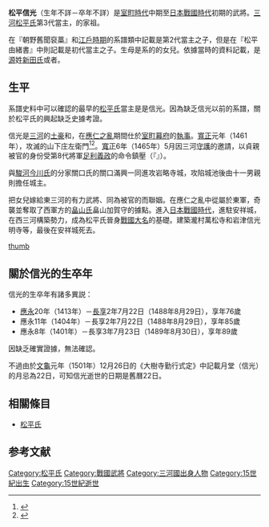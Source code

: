 {{日本武士
|名稱= 松平信光
|圖片名稱= 
|圖片大小= 
|圖片說明= 
|時代= [[室町時代|室町時代]]中期－[[日本戰國時代|日本戰國時代]]初期
|出生日期= 不詳
|出生地點= 
|逝世日期= 不詳
|逝世地點= 
|假名= 
|羅馬字= 
|幼名= 竹若丸、竹千代
|改名= 
|别名= 三郎、次郎三郎（通稱）、左京亮、和泉入道
|諡号= 
|神号= 
|戒名= 崇岳院殿月堂信光
|洗禮名= 
|墓所= [[愛知縣|愛知縣]][[岡崎市|岡崎市]]{{link-ja|岩津町|岩津町}}的{{link-ja|信光明寺|信光明寺}}<br>愛知縣岡崎市{{link-ja|鴨田町 (岡崎市)|鴨田町 (岡崎市)|鴨田町}}的[[大樹寺|大樹寺]]
|朝廷官位= [[從五位下|從五位下]]和泉守
|幕府職位= 
|主君= {{link-ja|伊勢貞親|伊勢貞親}}
|藩= 
|氏族= [[松平氏|松平氏]]
|父母= 父：{{link-ja|松平親氏|松平親氏}}或{{link-ja|松平泰親|松平泰親}}
|養父= 
|養母= 
|兄弟= 兄：[[松平信廣|信廣]]<br>弟：[[松平益親|益親]]、[[松平久親|久親]]、[[松平守久|守久]]、[[松平家弘|家弘]]
|姐妹= 
|正室= 真淨院殿（{{link-ja|一色滿範|一色満範}}的女兒?）
|側室= 
|嗣子= {{link-ja|松平守家|松平守家|守家}}、[[松平昌龍|昌龍]]、'''{{link-ja|松平親忠|松平親忠|親忠}}'''、{{link-ja|松平與副|松平与副|與副}}、{{link-ja|松平光重 (大草松平家)|松平光重|光重}}、[[松平光英|光英]]、{{link-ja|松平忠景|松平忠景|忠景}}、[[松平光親|光親]]、[[松平家勝|家勝]]、[[松平親正|親正]]、[[松平親則|親則]]
|嗣女= {{link-ja|戶田宗光|戸田宗光}}室
|養子= 
|養女= 
}}
{{japanese|japanese=松平 信光|kana=まつだいら のぶみつ|romaji=Matsudaira Nobumitsu}}
'''松平信光'''（生年不詳－卒年不詳）是[[室町時代|室町時代]]中期至[[日本戰國時代|日本戰國時代]]初期的武將。[[三河國|三河]][[松平氏|松平氏]]第3代當主，{{link-ja|岩津松平家|岩津松平家}}的家祖。

在『朝野舊聞裒藁』和[[江戶時期|江戶時期]]的系譜類中記載是第2代當主{{link-ja|松平泰親|松平泰親}}之子，但是在『松平由緒書』中則記載是初代當主{{link-ja|松平親氏|松平親氏}}之子。生母是{{link-ja|賀茂氏|賀茂氏}}系的{{link-ja|松平信重 (松平郷)|松平信重 (松平郷)|松平信重}}的女兒。依據當時的資料記載，是[[源氏|源]]姓[[新田氏|新田氏]]或者{{link-ja|賀茂氏|賀茂氏|賀茂朝臣}}。

== 生平 ==
系譜史料中可以確認的最早的[[松平氏|松平氏]]當主是是信光。因為缺乏信光以前的系譜，關於松平氏的興起缺乏史據考證。

信光是[[三河|三河]]的[[土豪_(日本)|土豪]]和{{link-ja|被官|被官}}，在[[應仁之亂|應仁之亂]]期間仕於[[室町幕府|室町幕府]]的{{link-ja|政所|政所}}[[執事|執事]]{{link-ja|伊勢貞親|伊勢貞親}}。[[寬正|寬正]]元年（1461年），攻滅{{link-ja|保久城|保久城}}的山下庄左衛門<ref>{{Cite book|title=『中世城館跡調査報告Ⅱ』,『額田町史』|pages=132-133|url=http://www.oklab.ed.jp/zemanjyo/furusato/simo11.htm|access-date=2015-12-31|archive-date=2015-09-24|archive-url=https://web.archive.org/web/20150924055745/http://www.oklab.ed.jp/zemanjyo/furusato/simo11.htm|dead-url=yes}}</ref><ref>{{Cite web|url=http://www.oklab.ed.jp/zemanjyo/furusato/ayumi.html|title=「額田町のあゆみ」（歴史年表）|accessdate=2015-12-31|archive-date=2015-09-24|archive-url=https://web.archive.org/web/20150924055742/http://www.oklab.ed.jp/zemanjyo/furusato/ayumi.html|dead-url=yes}}</ref>。[[寬正|寬正]]6年（1465年）5月因三河[[守護|守護]]{{link-ja|細川成之|細川成之}}的邀請，以貞親被官的身份受第8代將軍[[足利義政|足利義政]]的命令鎮壓{{link-ja|額田郡一揆|額田郡一揆}}（『{{link-ja|親元日記|親元日記}}』）。

與[[駿河|駿河]][[今川氏|今川氏]]的分家關口氏的關口滿興一同進攻岩略寺城，攻陷城池後由十一男親則擔任城主。

把女兒嫁給東三河的有力武將、同為{{link-ja|伊勢氏|伊勢氏}}被官的{{link-ja|戶田宗光|戸田宗光}}而聯姻。在應仁之亂中從屬於東軍，奇襲並奪取了西軍方的[[畠山氏|畠山氏]]{{link-ja|一門|一門}}畠山加賀守的據點{{link-ja|安祥城|安祥城}}。進入[[戰國時代|日本戰國時代]]，進駐安祥城，在西三河構築勢力，成為松平氏晉身[[戰國大名|戰國大名]]的基礎。建築瀧村萬松寺和岩津信光明寺等，最後在安祥城死去。

[[file:Grave_of_Matsudaira_Nobumitsu.jpg|thumb]]

== 關於信光的生卒年 ==
信光的生卒年有諸多異説：
*[[應永|應永]]20年（1413年）－[[長享|長享]]2年7月22日（1488年8月29日），享年76歲
*應永11年（1404年）－長享2年7月22日（1488年8月29日），享年85歲
*應永8年（1401年）－長享3年7月23日（1489年8月30日），享年89歲
因缺乏確實證據，無法確認。

不過由於[[文龜|文龜]]元年（1501年）12月26日的《大樹寺勤行式定》中記載月堂（信光）的月忌為22日，可知信光逝世的日期是舊曆22日。

== 相關條目 ==
*[[松平氏|松平氏]]

== 参考文献 ==
{{refbegin}}
{{Reflist}}
{{refend}}

{{松平宗家歷代當主||第3代}}
[[Category:松平氏|Category:松平氏]]
[[Category:戰國武將|Category:戰國武將]]
[[Category:三河國出身人物|Category:三河國出身人物]]
[[Category:15世紀出生|Category:15世紀出生]]
[[Category:15世紀逝世|Category:15世紀逝世]]